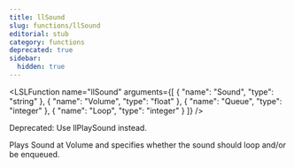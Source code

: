 ```yaml
---
title: llSound
slug: functions/llSound
editorial: stub
category: functions
deprecated: true
sidebar:
  hidden: true
---
```


<LSLFunction
	name="llSound"
	arguments={[
	{
		"name": "Sound",
		"type": "string"
	},
	{
		"name": "Volume",
		"type": "float"
	},
	{
		"name": "Queue",
		"type": "integer"
	},
	{
		"name": "Loop",
		"type": "integer"
	}
]}
/>

Deprecated: Use llPlaySound instead.

Plays Sound at Volume and specifies whether the sound should loop and/or be enqueued.
